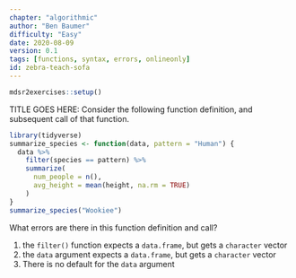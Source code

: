 ```yaml
---
chapter: "algorithmic"
author: "Ben Baumer"
difficulty: "Easy"
date: 2020-08-09 
version: 0.1
tags: [functions, syntax, errors, onlineonly]
id: zebra-teach-sofa
---
```


```r
mdsr2exercises::setup()
```

TITLE GOES HERE: Consider the following function definition, and subsequent call of that function. 

```r
library(tidyverse)
summarize_species <- function(data, pattern = "Human") {
  data %>%
    filter(species == pattern) %>%
    summarize(
      num_people = n(),
      avg_height = mean(height, na.rm = TRUE)
    )
}
summarize_species("Wookiee")
```

What errors are there in this function definition and call?

<!--answer-start-->
1. the `filter()` function expects a `data.frame`, but gets a `character` vector
1. the `data` argument expects a `data.frame`, but gets a `character` vector
1. There is no default for the `data` argument
<!--answer-end-->


